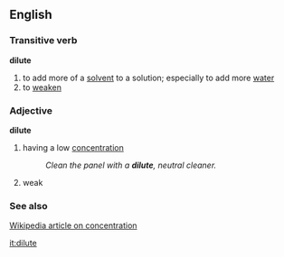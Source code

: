 ==English==

===Transitive verb===
'''dilute'''
#to add more of a [[solvent]] to a solution; especially to add more [[water]]
#to [[weaken]]
===Adjective===
'''dilute'''
#having a low [[concentration]]
#:''Clean the panel with a '''dilute''', neutral cleaner.''
#weak
===See also===
[[w:Concentration|Wikipedia article on concentration]]

[[it:dilute]]